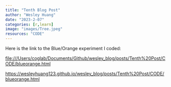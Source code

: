 ```yaml
---
title: "Tenth Blog Post"
author: "Wesley Huang"
date: "2023-2-07"
categories: [r,learn]
image: "images/Tree.jpeg"
resources: "CODE"
---
```


Here is the link to the Blue/Orange experiment I coded:

<file:///Users/coglab/Documents/Github/wesley_blog/posts/Tenth%20Post/CODE/blueorange.html>

<https://wesleyhuang123.github.io/wesley_blog/posts/Tenth%20Post/CODE/blueorange.html>
